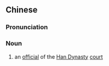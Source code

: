 {{also|汉臣}}
==Chinese==
{{zh-forms|s=汉臣}}

===Pronunciation===
{{zh-pron
|m=Hàn chén
|cat=n
}}

===Noun===
{{zh-noun}}

# {{lb|zh|archaic}} an [[official]] of the [[w:Han Dynasty|Han Dynasty]] [[court]]